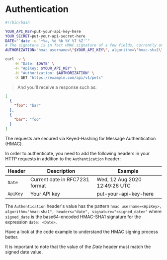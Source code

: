 
# Authentication

```bash
#!/bin/bash

YOUR_API_KEY=put-your-api-key-here
YOUR_SECRET=put-your-api-secret-here
DATE="`date -u '+%a, %d %b %Y %T %Z'`"
# The signature is in fact HMAC signature of a few fields, currently only "date", using your API secret.
AUTHORIZATION="hmac username=\"$YOUR_API_KEY\", algorithm=\"hmac-sha1\", headers=\"date\", signature=\"`/bin/echo -n "date: ${DATE}" | openssl sha1 -binary -hmac "${YOUR_API_SECRET}" | base64 `\""

curl -v \
    -H "Date: $DATE" \
    -H "ApiKey: $YOUR_API_KEY" \
    -H "Authorization: $AUTHORIZATION" \
    -X GET "https://example.com/api/v1/pets"
```

> And you'll receive a response such as:

```json
[
  {
    "foo": "bar"
  },
  {
    "bar": "foo"
  }
]
```

The requests are secured via Keyed-Hashing for Message Authentication (HMAC).

In order to authenticate, you need to add the following headers in your HTTP requests in addition to the `Authentication` header:

| Header | Description | Example |
| ------ | ----------- | ------- |
|`Date`| Current date in RFC7231 format | Wed, 12 Aug 2020 12:49:26 UTC |
|`ApiKey`| Your API key | put-your-api-key-here |

The `Authentication` header's value has the pattern
`hmac username=<ApiKey>, algorithm="hmac-sha1", headers="date", signature="<signed_date>"`
where `signed_date` is the base64-encoded HMAC-SHA1 signature for the expression `date: <Date>`.

Have a look at the code example to understand the HMAC signing process better.

<aside className="notice">
It is important to note that the value of the <em>Date</em> header must match the signed date value.
</aside>

